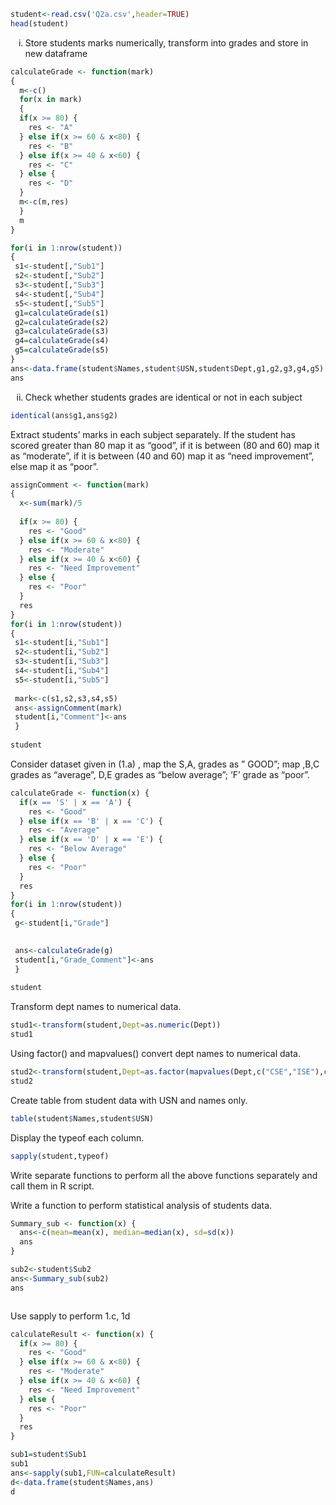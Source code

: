 
```{r}
student<-read.csv('Q2a.csv',header=TRUE)
head(student)
```

i. Store students marks numerically, transform into grades and store in new dataframe
```{r}

calculateGrade <- function(mark) 
{
  m<-c()
  for(x in mark)
  {
  if(x >= 80) {
    res <- "A"
  } else if(x >= 60 & x<80) {
    res <- "B"
  } else if(x >= 40 & x<60) {
    res <- "C"
  } else {
    res <- "D"
  }
  m<-c(m,res)
  }
  m
}

for(i in 1:nrow(student))
{
 s1<-student[,"Sub1"]
 s2<-student[,"Sub2"]
 s3<-student[,"Sub3"]
 s4<-student[,"Sub4"]
 s5<-student[,"Sub5"]
 g1=calculateGrade(s1)
 g2=calculateGrade(s2)
 g3=calculateGrade(s3)
 g4=calculateGrade(s4)
 g5=calculateGrade(s5)
}
ans<-data.frame(student$Names,student$USN,student$Dept,g1,g2,g3,g4,g5)
ans

```

ii. Check whether students grades are identical or not in each subject
```{r}
identical(ans$g1,ans$g2)
```

Extract students' marks in each subject separately. If the student has scored greater than 80 map it as "good", if it is between (80 and 60) map it as "moderate", if it is between (40 and 60) map it as "need improvement", else map it as "poor".
```{r}
assignComment <- function(mark) 
{
  x<-sum(mark)/5
  
  if(x >= 80) {
    res <- "Good"
  } else if(x >= 60 & x<80) {
    res <- "Moderate"
  } else if(x >= 40 & x<60) {
    res <- "Need Improvement"
  } else {
    res <- "Poor"
  }
  res
}
for(i in 1:nrow(student))
{
 s1<-student[i,"Sub1"]
 s2<-student[i,"Sub2"]
 s3<-student[i,"Sub3"]
 s4<-student[i,"Sub4"]
 s5<-student[i,"Sub5"]
 
 mark<-c(s1,s2,s3,s4,s5)
 ans<-assignComment(mark)
 student[i,"Comment"]<-ans
 }
 
student
```

Consider dataset given in (1.a) , map the S,A, grades as " GOOD"; map ,B,C grades
as "average", D,E grades as "below average"; 'F' grade as "poor".
```{r}
calculateGrade <- function(x) {
  if(x == 'S' | x == 'A') {
    res <- "Good"
  } else if(x == 'B' | x == 'C') {
    res <- "Average"
  } else if(x == 'D' | x == 'E') {
    res <- "Below Average"
  } else {
    res <- "Poor"
  }
  res
}
for(i in 1:nrow(student))
{
 g<-student[i,"Grade"]
 

 ans<-calculateGrade(g)
 student[i,"Grade_Comment"]<-ans
 }
 
student


```

Transform dept names to numerical data.
```{r}
stud1<-transform(student,Dept=as.numeric(Dept))
stud1

```

Using factor() and mapvalues() convert dept names to numerical data.
```{r}

stud2<-transform(student,Dept=as.factor(mapvalues(Dept,c("CSE","ISE"),c(1,2))))
stud2
```

Create table from student data with USN and names only.
```{r}

table(student$Names,student$USN)
```

Display the typeof each column.
```{r}
sapply(student,typeof)

```

Write separate functions to perform all the above functions separately and call them in R script.

Write a function to perform statistical analysis of students data.
```{r}
Summary_sub <- function(x) {
  ans<-c(mean=mean(x), median=median(x), sd=sd(x))
  ans
}

sub2<-student$Sub2
ans<-Summary_sub(sub2)
ans



```

Use sapply to perform 1.c, 1d
```{r}
calculateResult <- function(x) {
  if(x >= 80) {
    res <- "Good"
  } else if(x >= 60 & x<80) {
    res <- "Moderate"
  } else if(x >= 40 & x<60) {
    res <- "Need Improvement"
  } else {
    res <- "Poor"
  }
  res
}

sub1=student$Sub1
sub1
ans<-sapply(sub1,FUN=calculateResult)
d<-data.frame(student$Names,ans)
d
```

